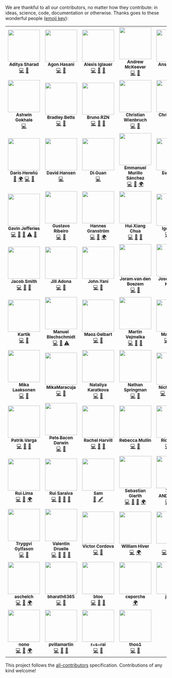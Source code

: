 We are thankful to all our contributors, no matter how they contribute: in ideas, science, code, documentation or
otherwise. Thanks goes to these wonderful people ([emoji key](https://allcontributors.org/docs/en/emoji-key)):

<!-- ALL-CONTRIBUTORS-LIST:START - Do not remove or modify this section -->
<!-- prettier-ignore-start -->
<!-- markdownlint-disable -->
<table>
  <tr>
    <td align="center"><a href="https://github.com/adityasharad"><img src="https://avatars3.githubusercontent.com/u/6874315?v=4?s=100" width="100px;" alt=""/><br /><sub><b>Aditya Sharad</b></sub></a><br /><a href="https://github.com/neherlab/covid19_scenarios/commits?author=adityasharad" title="Code">💻</a> <a href="#tool-adityasharad" title="Tools">🔧</a></td>
    <td align="center"><a href="https://github.com/agonhasani"><img src="https://avatars0.githubusercontent.com/u/3299038?v=4?s=100" width="100px;" alt=""/><br /><sub><b>Agon Hasani</b></sub></a><br /><a href="https://github.com/neherlab/covid19_scenarios/commits?author=agonhasani" title="Code">💻</a> <a href="#data-agonhasani" title="Data">🔣</a></td>
    <td align="center"><a href="https://github.com/ax42"><img src="https://avatars0.githubusercontent.com/u/1254869?v=4?s=100" width="100px;" alt=""/><br /><sub><b>Alexis Iglauer</b></sub></a><br /><a href="https://github.com/neherlab/covid19_scenarios/commits?author=ax42" title="Code">💻</a> <a href="#data-ax42" title="Data">🔣</a> <a href="#maintenance-ax42" title="Maintenance">🚧</a></td>
    <td align="center"><a href="https://github.com/keevcodes"><img src="https://avatars1.githubusercontent.com/u/17259420?v=4?s=100" width="100px;" alt=""/><br /><sub><b>Andrew McKeever</b></sub></a><br /><a href="https://github.com/neherlab/covid19_scenarios/commits?author=keevcodes" title="Code">💻</a> <a href="#question-keevcodes" title="Answering Questions">💬</a></td>
    <td align="center"><a href="https://chong-anson.github.io/portfolio/"><img src="https://avatars1.githubusercontent.com/u/40177631?v=4?s=100" width="100px;" alt=""/><br /><sub><b>Anson Chong</b></sub></a><br /><a href="https://github.com/neherlab/covid19_scenarios/commits?author=Chong-anson" title="Code">💻</a> <a href="#design-Chong-anson" title="Design">🎨</a></td>
    <td align="center"><a href="https://github.com/agoralski"><img src="https://avatars2.githubusercontent.com/u/7045673?v=4?s=100" width="100px;" alt=""/><br /><sub><b>Arkadiusz Goralski</b></sub></a><br /><a href="https://github.com/neherlab/covid19_scenarios/commits?author=agoralski" title="Code">💻</a> <a href="#translation-agoralski" title="Translation">🌍</a></td>
    <td align="center"><a href="https://medium.com/@adostes"><img src="https://avatars1.githubusercontent.com/u/7407917?v=4?s=100" width="100px;" alt=""/><br /><sub><b>Arnaud</b></sub></a><br /><a href="https://github.com/neherlab/covid19_scenarios/commits?author=arnaudNYC" title="Code">💻</a> <a href="https://github.com/neherlab/covid19_scenarios/pulls?q=is%3Apr+reviewed-by%3AarnaudNYC" title="Reviewed Pull Requests">👀</a></td>
  </tr>
  <tr>
    <td align="center"><a href="https://www.ashwingokhale.me"><img src="https://avatars0.githubusercontent.com/u/21692499?v=4?s=100" width="100px;" alt=""/><br /><sub><b>Ashwin Gokhale</b></sub></a><br /><a href="https://github.com/neherlab/covid19_scenarios/commits?author=ashwinGokhale" title="Code">💻</a></td>
    <td align="center"><a href="https://github.com/bettbra"><img src="https://avatars1.githubusercontent.com/u/888876?v=4?s=100" width="100px;" alt=""/><br /><sub><b>Bradley Betts</b></sub></a><br /><a href="https://github.com/neherlab/covid19_scenarios/commits?author=bettbra" title="Code">💻</a> <a href="#tool-bettbra" title="Tools">🔧</a></td>
    <td align="center"><a href="https://github.com/brunorzn"><img src="https://avatars1.githubusercontent.com/u/18266054?v=4?s=100" width="100px;" alt=""/><br /><sub><b>Bruno RZN</b></sub></a><br /><a href="https://github.com/neherlab/covid19_scenarios/commits?author=brunorzn" title="Code">💻</a> <a href="#question-brunorzn" title="Answering Questions">💬</a> <a href="https://github.com/neherlab/covid19_scenarios/pulls?q=is%3Apr+reviewed-by%3Abrunorzn" title="Reviewed Pull Requests">👀</a></td>
    <td align="center"><a href="https://github.com/chriswien"><img src="https://avatars2.githubusercontent.com/u/51226915?v=4?s=100" width="100px;" alt=""/><br /><sub><b>Christian Wienbruch</b></sub></a><br /><a href="https://github.com/neherlab/covid19_scenarios/commits?author=chriswien" title="Code">💻</a> <a href="#data-chriswien" title="Data">🔣</a></td>
    <td align="center"><a href="https://github.com/Christian-G-UT"><img src="https://avatars3.githubusercontent.com/u/62850722?v=4?s=100" width="100px;" alt=""/><br /><sub><b>Christian-G-UT</b></sub></a><br /><a href="https://github.com/neherlab/covid19_scenarios/commits?author=Christian-G-UT" title="Code">💻</a> <a href="#data-Christian-G-UT" title="Data">🔣</a></td>
    <td align="center"><a href="http://dankokozar.com"><img src="https://avatars0.githubusercontent.com/u/1078403?v=4?s=100" width="100px;" alt=""/><br /><sub><b>Danko Kozar</b></sub></a><br /><a href="https://github.com/neherlab/covid19_scenarios/commits?author=dkozar" title="Code">💻</a> <a href="#design-dkozar" title="Design">🎨</a></td>
    <td align="center"><a href="http://dsepler.com"><img src="https://avatars1.githubusercontent.com/u/3710083?v=4?s=100" width="100px;" alt=""/><br /><sub><b>Danny Sepler</b></sub></a><br /><a href="https://github.com/neherlab/covid19_scenarios/commits?author=dannysepler" title="Code">💻</a> <a href="#question-dannysepler" title="Answering Questions">💬</a> <a href="https://github.com/neherlab/covid19_scenarios/pulls?q=is%3Apr+reviewed-by%3Adannysepler" title="Reviewed Pull Requests">👀</a></td>
  </tr>
  <tr>
    <td align="center"><a href="https://github.com/kant"><img src="https://avatars1.githubusercontent.com/u/32717?v=4?s=100" width="100px;" alt=""/><br /><sub><b>Darío Hereñú</b></sub></a><br /><a href="https://github.com/neherlab/covid19_scenarios/commits?author=kant" title="Documentation">📖</a> <a href="#translation-kant" title="Translation">🌍</a> <a href="https://github.com/neherlab/covid19_scenarios/commits?author=kant" title="Code">💻</a> <a href="#data-kant" title="Data">🔣</a></td>
    <td align="center"><a href="https://github.com/davihans"><img src="https://avatars0.githubusercontent.com/u/17601012?v=4?s=100" width="100px;" alt=""/><br /><sub><b>David Hansen</b></sub></a><br /><a href="https://github.com/neherlab/covid19_scenarios/commits?author=davihans" title="Code">💻</a></td>
    <td align="center"><a href="https://github.com/guandiyiyi"><img src="https://avatars1.githubusercontent.com/u/10755641?v=4?s=100" width="100px;" alt=""/><br /><sub><b>Di Guan</b></sub></a><br /><a href="https://github.com/neherlab/covid19_scenarios/commits?author=guandiyiyi" title="Code">💻</a></td>
    <td align="center"><a href="https://emmanuel16cr.web.app"><img src="https://avatars3.githubusercontent.com/u/5572221?v=4?s=100" width="100px;" alt=""/><br /><sub><b>Emmanuel Murillo Sánchez</b></sub></a><br /><a href="https://github.com/neherlab/covid19_scenarios/commits?author=emmurillo" title="Code">💻</a> <a href="#question-emmurillo" title="Answering Questions">💬</a> <a href="#translation-emmurillo" title="Translation">🌍</a></td>
    <td align="center"><a href="http://ekrell.pdp6.org/"><img src="https://avatars3.githubusercontent.com/u/4443660?v=4?s=100" width="100px;" alt=""/><br /><sub><b>Evan Krell</b></sub></a><br /><a href="https://github.com/neherlab/covid19_scenarios/commits?author=ekrell" title="Code">💻</a> <a href="#data-ekrell" title="Data">🔣</a></td>
    <td align="center"><a href="http://fabilab.org"><img src="https://avatars2.githubusercontent.com/u/1200640?v=4?s=100" width="100px;" alt=""/><br /><sub><b>Fabio Zanini</b></sub></a><br /><a href="https://github.com/neherlab/covid19_scenarios/commits?author=iosonofabio" title="Code">💻</a> <a href="#data-iosonofabio" title="Data">🔣</a></td>
    <td align="center"><a href="http://linkedin.com/in/gabrielhomsi"><img src="https://avatars2.githubusercontent.com/u/9436096?v=4?s=100" width="100px;" alt=""/><br /><sub><b>Gabriel Homsi</b></sub></a><br /><a href="https://github.com/neherlab/covid19_scenarios/commits?author=gabrielhomsi" title="Code">💻</a> <a href="#data-gabrielhomsi" title="Data">🔣</a></td>
  </tr>
  <tr>
    <td align="center"><a href="https://github.com/gj262"><img src="https://avatars0.githubusercontent.com/u/6854428?v=4?s=100" width="100px;" alt=""/><br /><sub><b>Gavin Jefferies</b></sub></a><br /><a href="https://github.com/neherlab/covid19_scenarios/commits?author=gj262" title="Code">💻</a> <a href="https://github.com/neherlab/covid19_scenarios/commits?author=gj262" title="Documentation">📖</a> <a href="#data-gj262" title="Data">🔣</a> <a href="https://github.com/neherlab/covid19_scenarios/commits?author=gj262" title="Tests">⚠️</a> <a href="https://github.com/neherlab/covid19_scenarios/pulls?q=is%3Apr+reviewed-by%3Agj262" title="Reviewed Pull Requests">👀</a></td>
    <td align="center"><a href="https://medium.com/@gstvribs"><img src="https://avatars1.githubusercontent.com/u/7907966?v=4?s=100" width="100px;" alt=""/><br /><sub><b>Gustavo Ribeiro</b></sub></a><br /><a href="https://github.com/neherlab/covid19_scenarios/commits?author=gstvribs" title="Code">💻</a> <a href="#data-gstvribs" title="Data">🔣</a></td>
    <td align="center"><a href="https://github.com/hannesgr"><img src="https://avatars2.githubusercontent.com/u/18686736?v=4?s=100" width="100px;" alt=""/><br /><sub><b>Hannes Granström</b></sub></a><br /><a href="https://github.com/neherlab/covid19_scenarios/commits?author=hannesgr" title="Code">💻</a> <a href="#question-hannesgr" title="Answering Questions">💬</a> <a href="#translation-hannesgr" title="Translation">🌍</a></td>
    <td align="center"><a href="https://github.com/hxchua"><img src="https://avatars1.githubusercontent.com/u/28601792?v=4?s=100" width="100px;" alt=""/><br /><sub><b>Hui Xiang Chua</b></sub></a><br /><a href="https://github.com/neherlab/covid19_scenarios/commits?author=hxchua" title="Code">💻</a> <a href="#data-hxchua" title="Data">🔣</a> <a href="#tool-hxchua" title="Tools">🔧</a></td>
    <td align="center"><a href="https://github.com/kibertoad"><img src="https://avatars3.githubusercontent.com/u/1847934?v=4?s=100" width="100px;" alt=""/><br /><sub><b>Igor Savin</b></sub></a><br /><a href="https://github.com/neherlab/covid19_scenarios/commits?author=kibertoad" title="Code">💻</a> <a href="#question-kibertoad" title="Answering Questions">💬</a> <a href="https://github.com/neherlab/covid19_scenarios/pulls?q=is%3Apr+reviewed-by%3Akibertoad" title="Reviewed Pull Requests">👀</a></td>
    <td align="center"><a href="https://github.com/ivan-aksamentov"><img src="https://avatars0.githubusercontent.com/u/9403403?v=4?s=100" width="100px;" alt=""/><br /><sub><b>Ivan Aksamentov</b></sub></a><br /><a href="https://github.com/neherlab/covid19_scenarios/commits?author=ivan-aksamentov" title="Code">💻</a> <a href="https://github.com/neherlab/covid19_scenarios/commits?author=ivan-aksamentov" title="Documentation">📖</a> <a href="#infra-ivan-aksamentov" title="Infrastructure (Hosting, Build-Tools, etc)">🚇</a> <a href="#maintenance-ivan-aksamentov" title="Maintenance">🚧</a> <a href="#question-ivan-aksamentov" title="Answering Questions">💬</a> <a href="https://github.com/neherlab/covid19_scenarios/pulls?q=is%3Apr+reviewed-by%3Aivan-aksamentov" title="Reviewed Pull Requests">👀</a></td>
    <td align="center"><a href="https://github.com/ivnnv"><img src="https://avatars0.githubusercontent.com/u/23552631?v=4?s=100" width="100px;" alt=""/><br /><sub><b>Iván Yepes</b></sub></a><br /><a href="https://github.com/neherlab/covid19_scenarios/commits?author=ivnnv" title="Code">💻</a> <a href="#question-ivnnv" title="Answering Questions">💬</a></td>
  </tr>
  <tr>
    <td align="center"><a href="https://jacobsmith.me"><img src="https://avatars3.githubusercontent.com/u/18077531?v=4?s=100" width="100px;" alt=""/><br /><sub><b>Jacob Smith</b></sub></a><br /><a href="https://github.com/neherlab/covid19_scenarios/commits?author=jsmith" title="Code">💻</a> <a href="#question-jsmith" title="Answering Questions">💬</a> <a href="https://github.com/neherlab/covid19_scenarios/pulls?q=is%3Apr+reviewed-by%3Ajsmith" title="Reviewed Pull Requests">👀</a></td>
    <td align="center"><a href="https://github.com/jilladona"><img src="https://avatars0.githubusercontent.com/u/29975017?v=4?s=100" width="100px;" alt=""/><br /><sub><b>Jill Adona</b></sub></a><br /><a href="https://github.com/neherlab/covid19_scenarios/commits?author=jilladona" title="Code">💻</a> <a href="#data-jilladona" title="Data">🔣</a></td>
    <td align="center"><a href="https://github.com/Vanuan"><img src="https://avatars2.githubusercontent.com/u/361985?v=4?s=100" width="100px;" alt=""/><br /><sub><b>John Yani</b></sub></a><br /><a href="https://github.com/neherlab/covid19_scenarios/commits?author=Vanuan" title="Code">💻</a> <a href="#data-Vanuan" title="Data">🔣</a></td>
    <td align="center"><a href="http://joram.vandenboezem.nl"><img src="https://avatars3.githubusercontent.com/u/205834?v=4?s=100" width="100px;" alt=""/><br /><sub><b>Joram van den Boezem</b></sub></a><br /><a href="https://github.com/neherlab/covid19_scenarios/commits?author=hongaar" title="Code">💻</a> <a href="#data-hongaar" title="Data">🔣</a></td>
    <td align="center"><a href="https://github.com/kimuraz"><img src="https://avatars3.githubusercontent.com/u/9062864?v=4?s=100" width="100px;" alt=""/><br /><sub><b>Jose Eduardo Kimura</b></sub></a><br /><a href="https://github.com/neherlab/covid19_scenarios/commits?author=kimuraz" title="Code">💻</a> <a href="#design-kimuraz" title="Design">🎨</a></td>
    <td align="center"><a href="https://github.com/Joluma"><img src="https://avatars0.githubusercontent.com/u/6505742?v=4?s=100" width="100px;" alt=""/><br /><sub><b>Joël</b></sub></a><br /><a href="https://github.com/neherlab/covid19_scenarios/commits?author=Joluma" title="Code">💻</a> <a href="#question-Joluma" title="Answering Questions">💬</a> <a href="#maintenance-Joluma" title="Maintenance">🚧</a></td>
    <td align="center"><a href="https://github.com/kbobrowski"><img src="https://avatars0.githubusercontent.com/u/28542783?v=4?s=100" width="100px;" alt=""/><br /><sub><b>Kamil Bobrowski</b></sub></a><br /><a href="https://github.com/neherlab/covid19_scenarios/commits?author=kbobrowski" title="Code">💻</a> <a href="https://github.com/neherlab/covid19_scenarios/commits?author=kbobrowski" title="Tests">⚠️</a> <a href="#maintenance-kbobrowski" title="Maintenance">🚧</a></td>
  </tr>
  <tr>
    <td align="center"><a href="https://github.com/kupadchoco"><img src="https://avatars1.githubusercontent.com/u/51234684?v=4?s=100" width="100px;" alt=""/><br /><sub><b>Kartik</b></sub></a><br /><a href="https://github.com/neherlab/covid19_scenarios/commits?author=kupadchoco" title="Code">💻</a> <a href="#data-kupadchoco" title="Data">🔣</a></td>
    <td align="center"><a href="http://www.manuel-blechschmidt.de"><img src="https://avatars3.githubusercontent.com/u/457641?v=4?s=100" width="100px;" alt=""/><br /><sub><b>Manuel Blechschmidt</b></sub></a><br /><a href="https://github.com/neherlab/covid19_scenarios/commits?author=ManuelB" title="Code">💻</a> <a href="#question-ManuelB" title="Answering Questions">💬</a> <a href="https://github.com/neherlab/covid19_scenarios/commits?author=ManuelB" title="Tests">⚠️</a></td>
    <td align="center"><a href="https://github.com/MaozGelbart"><img src="https://avatars0.githubusercontent.com/u/13831112?v=4?s=100" width="100px;" alt=""/><br /><sub><b>Maoz Gelbart</b></sub></a><br /><a href="https://github.com/neherlab/covid19_scenarios/commits?author=MaozGelbart" title="Code">💻</a> <a href="#data-MaozGelbart" title="Data">🔣</a></td>
    <td align="center"><a href="https://github.com/vejmelkam"><img src="https://avatars0.githubusercontent.com/u/1494839?v=4?s=100" width="100px;" alt=""/><br /><sub><b>Martin Vejmelka</b></sub></a><br /><a href="https://github.com/neherlab/covid19_scenarios/commits?author=vejmelkam" title="Code">💻</a> <a href="#question-vejmelkam" title="Answering Questions">💬</a> <a href="#data-vejmelkam" title="Data">🔣</a></td>
    <td align="center"><a href="https://github.com/maktarsis"><img src="https://avatars1.githubusercontent.com/u/21989873?v=4?s=100" width="100px;" alt=""/><br /><sub><b>Max Tarsis</b></sub></a><br /><a href="https://github.com/neherlab/covid19_scenarios/commits?author=maktarsis" title="Code">💻</a> <a href="#question-maktarsis" title="Answering Questions">💬</a> <a href="https://github.com/neherlab/covid19_scenarios/commits?author=maktarsis" title="Tests">⚠️</a></td>
    <td align="center"><a href="https://github.com/mickeypearce"><img src="https://avatars2.githubusercontent.com/u/1925433?v=4?s=100" width="100px;" alt=""/><br /><sub><b>Mickey Pearce</b></sub></a><br /><a href="https://github.com/neherlab/covid19_scenarios/commits?author=mickeypearce" title="Code">💻</a> <a href="#maintenance-mickeypearce" title="Maintenance">🚧</a></td>
    <td align="center"><a href="http://miguel.tech"><img src="https://avatars3.githubusercontent.com/u/5948929?v=4?s=100" width="100px;" alt=""/><br /><sub><b>Miguel Serrano</b></sub></a><br /><a href="https://github.com/neherlab/covid19_scenarios/commits?author=mserranom" title="Code">💻</a> <a href="#question-mserranom" title="Answering Questions">💬</a> <a href="https://github.com/neherlab/covid19_scenarios/commits?author=mserranom" title="Documentation">📖</a> <a href="#maintenance-mserranom" title="Maintenance">🚧</a></td>
  </tr>
  <tr>
    <td align="center"><a href="https://mikalaaksonen.netlify.com/"><img src="https://avatars0.githubusercontent.com/u/48655257?v=4?s=100" width="100px;" alt=""/><br /><sub><b>Mika Laaksonen</b></sub></a><br /><a href="https://github.com/neherlab/covid19_scenarios/commits?author=miksa1987" title="Code">💻</a> <a href="#design-miksa1987" title="Design">🎨</a></td>
    <td align="center"><a href="https://github.com/MikaMaracuja"><img src="https://avatars3.githubusercontent.com/u/15981220?v=4?s=100" width="100px;" alt=""/><br /><sub><b>MikaMaracuja</b></sub></a><br /><a href="https://github.com/neherlab/covid19_scenarios/commits?author=MikaMaracuja" title="Code">💻</a> <a href="#data-MikaMaracuja" title="Data">🔣</a></td>
    <td align="center"><a href="https://github.com/natkaratkova"><img src="https://avatars1.githubusercontent.com/u/2752193?v=4?s=100" width="100px;" alt=""/><br /><sub><b>Nataliya Karatkova</b></sub></a><br /><a href="https://github.com/neherlab/covid19_scenarios/commits?author=natkaratkova" title="Code">💻</a> <a href="#design-natkaratkova" title="Design">🎨</a></td>
    <td align="center"><a href="https://github.com/nspringman"><img src="https://avatars2.githubusercontent.com/u/46718540?v=4?s=100" width="100px;" alt=""/><br /><sub><b>Nathan Springman</b></sub></a><br /><a href="https://github.com/neherlab/covid19_scenarios/commits?author=nspringman" title="Code">💻</a> <a href="#design-nspringman" title="Design">🎨</a></td>
    <td align="center"><a href="https://github.com/nnoll"><img src="https://avatars3.githubusercontent.com/u/29447707?v=4?s=100" width="100px;" alt=""/><br /><sub><b>Nicholas Noll</b></sub></a><br /><a href="https://github.com/neherlab/covid19_scenarios/commits?author=nnoll" title="Code">💻</a> <a href="https://github.com/neherlab/covid19_scenarios/commits?author=nnoll" title="Documentation">📖</a> <a href="#data-nnoll" title="Data">🔣</a> <a href="#maintenance-nnoll" title="Maintenance">🚧</a> <a href="https://github.com/neherlab/covid19_scenarios/pulls?q=is%3Apr+reviewed-by%3Annoll" title="Reviewed Pull Requests">👀</a></td>
    <td align="center"><a href="https://tippenhauer.de"><img src="https://avatars1.githubusercontent.com/u/6284775?v=4?s=100" width="100px;" alt=""/><br /><sub><b>Nils Ole Tippenhauer</b></sub></a><br /><a href="https://github.com/neherlab/covid19_scenarios/commits?author=noleti" title="Code">💻</a> <a href="#data-noleti" title="Data">🔣</a></td>
    <td align="center"><a href="https://github.com/patrick-assaf"><img src="https://avatars3.githubusercontent.com/u/57022022?v=4?s=100" width="100px;" alt=""/><br /><sub><b>Patrick Assaf</b></sub></a><br /><a href="https://github.com/neherlab/covid19_scenarios/commits?author=patrick-assaf" title="Code">💻</a> <a href="#design-patrick-assaf" title="Design">🎨</a></td>
  </tr>
  <tr>
    <td align="center"><a href="http://patrikvarga.blogspot.com"><img src="https://avatars0.githubusercontent.com/u/2910243?v=4?s=100" width="100px;" alt=""/><br /><sub><b>Patrik Varga</b></sub></a><br /><a href="https://github.com/neherlab/covid19_scenarios/commits?author=patrikvarga" title="Code">💻</a> <a href="#maintenance-patrikvarga" title="Maintenance">🚧</a> <a href="#question-patrikvarga" title="Answering Questions">💬</a></td>
    <td align="center"><a href="http://www.bacondarwin.com"><img src="https://avatars0.githubusercontent.com/u/15655?v=4?s=100" width="100px;" alt=""/><br /><sub><b>Pete Bacon Darwin</b></sub></a><br /><a href="https://github.com/neherlab/covid19_scenarios/commits?author=petebacondarwin" title="Code">💻</a> <a href="#question-petebacondarwin" title="Answering Questions">💬</a></td>
    <td align="center"><a href="https://github.com/rsharvill"><img src="https://avatars1.githubusercontent.com/u/26191606?v=4?s=100" width="100px;" alt=""/><br /><sub><b>Rachel Harvill</b></sub></a><br /><a href="https://github.com/neherlab/covid19_scenarios/commits?author=rsharvill" title="Code">💻</a> <a href="#question-rsharvill" title="Answering Questions">💬</a> <a href="https://github.com/neherlab/covid19_scenarios/commits?author=rsharvill" title="Documentation">📖</a></td>
    <td align="center"><a href="https://github.com/rebmullin"><img src="https://avatars2.githubusercontent.com/u/1986001?v=4?s=100" width="100px;" alt=""/><br /><sub><b>Rebecca Mullin</b></sub></a><br /><a href="https://github.com/neherlab/covid19_scenarios/commits?author=rebmullin" title="Code">💻</a> <a href="#question-rebmullin" title="Answering Questions">💬</a></td>
    <td align="center"><a href="https://www.linkedin.com/in/rcbevans"><img src="https://avatars0.githubusercontent.com/u/2041260?v=4?s=100" width="100px;" alt=""/><br /><sub><b>Rich Evans</b></sub></a><br /><a href="https://github.com/neherlab/covid19_scenarios/commits?author=rcbevans" title="Code">💻</a> <a href="https://github.com/neherlab/covid19_scenarios/commits?author=rcbevans" title="Documentation">📖</a> <a href="#data-rcbevans" title="Data">🔣</a></td>
    <td align="center"><a href="http://neherlab.org"><img src="https://avatars3.githubusercontent.com/u/8379168?v=4?s=100" width="100px;" alt=""/><br /><sub><b>Richard Neher</b></sub></a><br /><a href="https://github.com/neherlab/covid19_scenarios/commits?author=rneher" title="Code">💻</a> <a href="https://github.com/neherlab/covid19_scenarios/commits?author=rneher" title="Documentation">📖</a> <a href="#data-rneher" title="Data">🔣</a> <a href="#maintenance-rneher" title="Maintenance">🚧</a> <a href="#security-rneher" title="Security">🛡️</a> <a href="https://github.com/neherlab/covid19_scenarios/pulls?q=is%3Apr+reviewed-by%3Arneher" title="Reviewed Pull Requests">👀</a></td>
    <td align="center"><a href="https://github.com/lucernae"><img src="https://avatars2.githubusercontent.com/u/831865?v=4?s=100" width="100px;" alt=""/><br /><sub><b>Rizky Maulana Nugraha</b></sub></a><br /><a href="https://github.com/neherlab/covid19_scenarios/commits?author=lucernae" title="Code">💻</a> <a href="#maintenance-lucernae" title="Maintenance">🚧</a></td>
  </tr>
  <tr>
    <td align="center"><a href="https://github.com/rapzo"><img src="https://avatars2.githubusercontent.com/u/147788?v=4?s=100" width="100px;" alt=""/><br /><sub><b>Rui Lima</b></sub></a><br /><a href="https://github.com/neherlab/covid19_scenarios/commits?author=rapzo" title="Code">💻</a> <a href="#question-rapzo" title="Answering Questions">💬</a> <a href="#translation-rapzo" title="Translation">🌍</a></td>
    <td align="center"><a href="https://ruisaraiva.com"><img src="https://avatars2.githubusercontent.com/u/7356098?v=4?s=100" width="100px;" alt=""/><br /><sub><b>Rui Saraiva</b></sub></a><br /><a href="https://github.com/neherlab/covid19_scenarios/commits?author=ruisaraiva19" title="Code">💻</a> <a href="https://github.com/neherlab/covid19_scenarios/commits?author=ruisaraiva19" title="Documentation">📖</a> <a href="#question-ruisaraiva19" title="Answering Questions">💬</a> <a href="#maintenance-ruisaraiva19" title="Maintenance">🚧</a></td>
    <td align="center"><a href="https://darlingdocs.wordpress.com/"><img src="https://avatars1.githubusercontent.com/u/67113216?v=4?s=100" width="100px;" alt=""/><br /><sub><b>Sam</b></sub></a><br /><a href="https://github.com/neherlab/covid19_scenarios/commits?author=samanthahamilton" title="Documentation">📖</a> <a href="#content-samanthahamilton" title="Content">🖋</a></td>
    <td align="center"><a href="https://www.xima.de"><img src="https://avatars1.githubusercontent.com/u/7585164?v=4?s=100" width="100px;" alt=""/><br /><sub><b>Sebastian Gierth</b></sub></a><br /><a href="https://github.com/neherlab/covid19_scenarios/commits?author=FireLizard" title="Code">💻</a> <a href="#question-FireLizard" title="Answering Questions">💬</a> <a href="https://github.com/neherlab/covid19_scenarios/pulls?q=is%3Apr+reviewed-by%3AFireLizard" title="Reviewed Pull Requests">👀</a> <a href="#translation-FireLizard" title="Translation">🌍</a></td>
    <td align="center"><a href="https://github.com/tiagoandresvaz"><img src="https://avatars1.githubusercontent.com/u/752397?v=4?s=100" width="100px;" alt=""/><br /><sub><b>TIAGO ANDRES VAZ</b></sub></a><br /><a href="https://github.com/neherlab/covid19_scenarios/commits?author=tiagoandresvaz" title="Code">💻</a> <a href="#data-tiagoandresvaz" title="Data">🔣</a> <a href="#ideas-tiagoandresvaz" title="Ideas, Planning, & Feedback">🤔</a></td>
    <td align="center"><a href="https://github.com/TeepaBlue"><img src="https://avatars1.githubusercontent.com/u/42367122?v=4?s=100" width="100px;" alt=""/><br /><sub><b>TeepaBlue</b></sub></a><br /><a href="https://github.com/neherlab/covid19_scenarios/commits?author=TeepaBlue" title="Code">💻</a></td>
    <td align="center"><a href="https://thomaseckert.dev"><img src="https://avatars3.githubusercontent.com/u/29112081?v=4?s=100" width="100px;" alt=""/><br /><sub><b>Thomas Eckert</b></sub></a><br /><a href="https://github.com/neherlab/covid19_scenarios/commits?author=t-eckert" title="Code">💻</a> <a href="https://github.com/neherlab/covid19_scenarios/commits?author=t-eckert" title="Documentation">📖</a></td>
  </tr>
  <tr>
    <td align="center"><a href="https://github.com/tryggvigy"><img src="https://avatars2.githubusercontent.com/u/2373958?v=4?s=100" width="100px;" alt=""/><br /><sub><b>Tryggvi Gylfason</b></sub></a><br /><a href="https://github.com/neherlab/covid19_scenarios/commits?author=tryggvigy" title="Code">💻</a> <a href="#design-tryggvigy" title="Design">🎨</a></td>
    <td align="center"><a href="https://github.com/vdruelle"><img src="https://avatars3.githubusercontent.com/u/60902073?v=4?s=100" width="100px;" alt=""/><br /><sub><b>Valentin Druelle</b></sub></a><br /><a href="https://github.com/neherlab/covid19_scenarios/commits?author=vdruelle" title="Code">💻</a> <a href="#data-vdruelle" title="Data">🔣</a> <a href="#ideas-vdruelle" title="Ideas, Planning, & Feedback">🤔</a> <a href="#talk-vdruelle" title="Talks">📢</a></td>
    <td align="center"><a href="https://github.com/victor-cordova"><img src="https://avatars0.githubusercontent.com/u/18427801?v=4?s=100" width="100px;" alt=""/><br /><sub><b>Victor Cordova</b></sub></a><br /><a href="https://github.com/neherlab/covid19_scenarios/commits?author=victor-cordova" title="Code">💻</a> <a href="#design-victor-cordova" title="Design">🎨</a></td>
    <td align="center"><a href="https://github.com/whiver"><img src="https://avatars3.githubusercontent.com/u/394565?v=4?s=100" width="100px;" alt=""/><br /><sub><b>William Hiver</b></sub></a><br /><a href="https://github.com/neherlab/covid19_scenarios/commits?author=whiver" title="Code">💻</a> <a href="#translation-whiver" title="Translation">🌍</a></td>
    <td align="center"><a href="https://github.com/abrie"><img src="https://avatars3.githubusercontent.com/u/1462268?v=4?s=100" width="100px;" alt=""/><br /><sub><b>abrie</b></sub></a><br /><a href="https://github.com/neherlab/covid19_scenarios/commits?author=abrie" title="Code">💻</a> <a href="https://github.com/neherlab/covid19_scenarios/commits?author=abrie" title="Documentation">📖</a> <a href="https://github.com/neherlab/covid19_scenarios/commits?author=abrie" title="Tests">⚠️</a> <a href="https://github.com/neherlab/covid19_scenarios/pulls?q=is%3Apr+reviewed-by%3Aabrie" title="Reviewed Pull Requests">👀</a></td>
    <td align="center"><a href="https://github.com/alebrand"><img src="https://avatars2.githubusercontent.com/u/16303460?v=4?s=100" width="100px;" alt=""/><br /><sub><b>alebrand</b></sub></a><br /><a href="https://github.com/neherlab/covid19_scenarios/commits?author=alebrand" title="Code">💻</a> <a href="#data-alebrand" title="Data">🔣</a></td>
    <td align="center"><a href="https://github.com/arieltonglet"><img src="https://avatars0.githubusercontent.com/u/13951624?v=4?s=100" width="100px;" alt=""/><br /><sub><b>arieltonglet</b></sub></a><br /><a href="https://github.com/neherlab/covid19_scenarios/commits?author=arieltonglet" title="Code">💻</a> <a href="#design-arieltonglet" title="Design">🎨</a></td>
  </tr>
  <tr>
    <td align="center"><a href="https://github.com/aschelch"><img src="https://avatars3.githubusercontent.com/u/2005559?v=4?s=100" width="100px;" alt=""/><br /><sub><b>aschelch</b></sub></a><br /><a href="https://github.com/neherlab/covid19_scenarios/commits?author=aschelch" title="Code">💻</a> <a href="#question-aschelch" title="Answering Questions">💬</a> <a href="#translation-aschelch" title="Translation">🌍</a></td>
    <td align="center"><a href="https://github.com/bharath6365"><img src="https://avatars3.githubusercontent.com/u/12910216?v=4?s=100" width="100px;" alt=""/><br /><sub><b>bharath6365</b></sub></a><br /><a href="https://github.com/neherlab/covid19_scenarios/commits?author=bharath6365" title="Code">💻</a> <a href="#question-bharath6365" title="Answering Questions">💬</a></td>
    <td align="center"><a href="https://github.com/btoo"><img src="https://avatars3.githubusercontent.com/u/8883465?v=4?s=100" width="100px;" alt=""/><br /><sub><b>btoo</b></sub></a><br /><a href="https://github.com/neherlab/covid19_scenarios/commits?author=btoo" title="Code">💻</a> <a href="https://github.com/neherlab/covid19_scenarios/commits?author=btoo" title="Documentation">📖</a> <a href="#maintenance-btoo" title="Maintenance">🚧</a></td>
    <td align="center"><a href="https://github.com/ceporche"><img src="https://avatars3.githubusercontent.com/u/63005817?v=4?s=100" width="100px;" alt=""/><br /><sub><b>ceporche</b></sub></a><br /><a href="#translation-ceporche" title="Translation">🌍</a></td>
    <td align="center"><a href="http://joaopn.github.io"><img src="https://avatars1.githubusercontent.com/u/6084685?v=4?s=100" width="100px;" alt=""/><br /><sub><b>joaopn</b></sub></a><br /><a href="https://github.com/neherlab/covid19_scenarios/commits?author=joaopn" title="Code">💻</a> <a href="#translation-joaopn" title="Translation">🌍</a></td>
    <td align="center"><a href="https://www.linkedin.com/in/kyle-middleton-b9a258165/"><img src="https://avatars2.githubusercontent.com/u/35879775?v=4?s=100" width="100px;" alt=""/><br /><sub><b>kmid5280</b></sub></a><br /><a href="https://github.com/neherlab/covid19_scenarios/commits?author=kmid5280" title="Code">💻</a> <a href="#design-kmid5280" title="Design">🎨</a></td>
    <td align="center"><a href="https://github.com/kupad95"><img src="https://avatars1.githubusercontent.com/u/34950511?v=4?s=100" width="100px;" alt=""/><br /><sub><b>kupad95</b></sub></a><br /><a href="https://github.com/neherlab/covid19_scenarios/commits?author=kupad95" title="Code">💻</a> <a href="#data-kupad95" title="Data">🔣</a></td>
  </tr>
  <tr>
    <td align="center"><a href="https://stocksinplay.com"><img src="https://avatars0.githubusercontent.com/u/2551341?v=4?s=100" width="100px;" alt=""/><br /><sub><b>nono</b></sub></a><br /><a href="https://github.com/neherlab/covid19_scenarios/commits?author=nonotest" title="Code">💻</a> <a href="#question-nonotest" title="Answering Questions">💬</a> <a href="#translation-nonotest" title="Translation">🌍</a></td>
    <td align="center"><a href="https://github.com/pvillamartin"><img src="https://avatars1.githubusercontent.com/u/15455437?v=4?s=100" width="100px;" alt=""/><br /><sub><b>pvillamartin</b></sub></a><br /><a href="https://github.com/neherlab/covid19_scenarios/commits?author=pvillamartin" title="Code">💻</a> <a href="#data-pvillamartin" title="Data">🔣</a> <a href="#design-pvillamartin" title="Design">🎨</a></td>
    <td align="center"><a href="https://github.com/r-s-rai"><img src="https://avatars0.githubusercontent.com/u/43115888?v=4?s=100" width="100px;" alt=""/><br /><sub><b>r-s-rai</b></sub></a><br /><a href="https://github.com/neherlab/covid19_scenarios/commits?author=r-s-rai" title="Code">💻</a> <a href="#design-r-s-rai" title="Design">🎨</a></td>
    <td align="center"><a href="https://github.com/thoo1"><img src="https://avatars2.githubusercontent.com/u/55852795?v=4?s=100" width="100px;" alt=""/><br /><sub><b>thoo1</b></sub></a><br /><a href="https://github.com/neherlab/covid19_scenarios/commits?author=thoo1" title="Code">💻</a> <a href="#design-thoo1" title="Design">🎨</a></td>
  </tr>
</table>

<!-- markdownlint-enable -->
<!-- prettier-ignore-end -->
<!-- ALL-CONTRIBUTORS-LIST:END -->

This project follows the [all-contributors](https://github.com/all-contributors/all-contributors) specification.
Contributions of any kind welcome!
